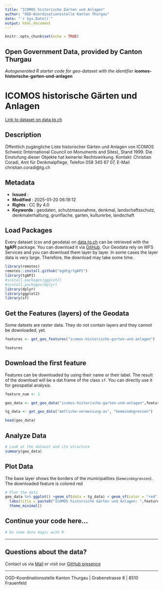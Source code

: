 ```yaml
---
title: "ICOMOS historische Gärten und Anlagen"
author: "OGD-Koordinationsstelle Kanton Thurgau"
date: "`r Sys.Date()`"
output: html_document
---
```


```r
knitr::opts_chunk$set(echo = TRUE)
```

## Open Government Data, provided by **Canton Thurgau**
*Autogenerated R starter code for geo-dataset with the identifier* **icomos-historische-garten-und-anlagen**


# **ICOMOS historische Gärten und Anlagen**

[Link to dataset on data.tg.ch](https://data.tg.ch/explore/dataset/icomos-historische-garten-und-anlagen/information/)

## Description

Öffentlich zugängliche Liste historischer Gärten und Anlagen von ICOMOS Schweiz (International Council on Monuments and Sites), Stand 1999. Die Einstufung dieser Objekte hat keinerlei Rechtswirkung. Kontakt: Christian Coradi, Amt für Denkmalpflege, Telefon 058 345 67 07, E-Mail christian.coradi@tg.ch

## Metadata

- **Issued**                   : 
- **Modified**                 : 2025-01-20 06:19:12
- **Rights**                   : CC By 4.0
- **Keywords**                 : geodaten, schutzmassnahme, denkmal, landschaftsschutz, denkmalerhaltung, grunflache, garten, kulturerbe, landschaft

## Load Packages

Every dataset (csv and geodata) on [data.tg.ch](https://data.tg.ch/pages/start/) can be retrieved with the **tgAPI** package. You can download it via [GitHub](https://github.com/ogdtg/tgAPI). Our Geodata rely on WFS Services and you can download them layer by layer. In some cases the layer data is very large. Therefore, the download may take some time.

```r
library(remotes)
remotes::install.github("ogdtg/tgAPI")
library(tgAPI)
#install.packages(ggplot2)
#install.packages(dplyr)
library(dplyr)
library(ggplot2)
library(sf)

```


## Get the Features (layers) of the Geodata

Some datsets are raster data. They do not contain layers and they cannot be downloaded, yet.

```r
features <- get_geo_features("icomos-historische-garten-und-anlagen")

features
```


## Download the first feature

Features can be downloaded by using their name or their label. The result of the download will be a dat.frame of the class `sf`. You can directly use it for geospatial analysis.

```r

feature_num <- 1

geo_data <- get_geo_data("icomos-historische-garten-und-anlagen",features$name[feature_num])

tg_data <- get_geo_data("amtliche-vermessung-av", "Gemeindegrenzen")

head(geo_data)
```


## Analyze Data

```r

# Look at the dataset and its structure
summary(geo_data)

```


## Plot Data

The base layer shows the borders of the municipalities (`Gemeindegrenzen`). The downloaded feature is colored red

```r

# Plot the data
geo_data %>% ggplot() +geom_sf(data = tg_data) + geom_sf(color = "red") +
  labs(title = paste0("ICOMOS historische Gärten und Anlagen: ",features$title[feature_num])) +
  theme_minimal()

```


## Continue your code here...


```r
# Do some data magic with R
```

------------------------------------------------------------------------

## Questions about the data?

Contact us via [Mail](mailto:ogd@tg.ch) or visit our [GitHub presence](https://github.com/ogdtg)


------------------------------------------------------------------------

OGD-Koordinationsstelle Kanton Thurgau | Grabenstrasse 8 | 8510 Frauenfeld
